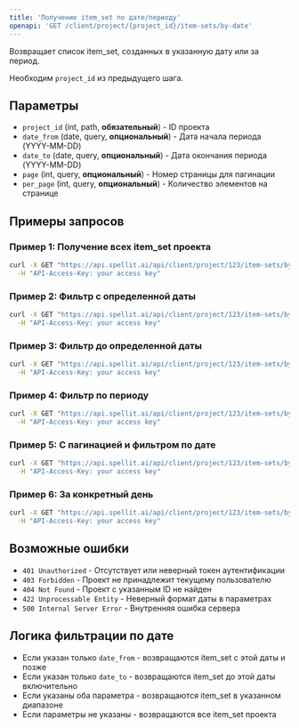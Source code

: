 ```yaml
---
title: 'Получение item_set по дате/периоду'
openapi: 'GET /client/project/{project_id}/item-sets/by-date'
---
```


<Callout emoji="📅">Возвращает список item_set, созданных в указанную дату или за период.</Callout>

<Callout emoji="🔑">
  Необходим <code>project_id</code> из предыдущего шага.
</Callout>

## Параметры

- `project_id` (int, path, **обязательный**) - ID проекта
- `date_from` (date, query, **опциональный**) - Дата начала периода (YYYY-MM-DD)
- `date_to` (date, query, **опциональный**) - Дата окончания периода (YYYY-MM-DD)
- `page` (int, query, **опциональный**) - Номер страницы для пагинации
- `per_page` (int, query, **опциональный**) - Количество элементов на странице

## Примеры запросов

### Пример 1: Получение всех item_set проекта

```bash
curl -X GET "https://api.spellit.ai/api/client/project/123/item-sets/by-date" \
  -H "API-Access-Key: your access key"
```

### Пример 2: Фильтр с определенной даты

```bash
curl -X GET "https://api.spellit.ai/api/client/project/123/item-sets/by-date?date_from=2024-01-15" \
  -H "API-Access-Key: your access key"
```

### Пример 3: Фильтр до определенной даты

```bash
curl -X GET "https://api.spellit.ai/api/client/project/123/item-sets/by-date?date_to=2024-01-20" \
  -H "API-Access-Key: your access key"
```

### Пример 4: Фильтр по периоду

```bash
curl -X GET "https://api.spellit.ai/api/client/project/123/item-sets/by-date?date_from=2024-01-15&date_to=2024-01-20" \
  -H "API-Access-Key: your access key"
```

### Пример 5: С пагинацией и фильтром по дате

```bash
curl -X GET "https://api.spellit.ai/api/client/project/123/item-sets/by-date?date_from=2024-01-15&page=1&per_page=5" \
  -H "API-Access-Key: your access key"
```

### Пример 6: За конкретный день

```bash
curl -X GET "https://api.spellit.ai/api/client/project/123/item-sets/by-date?date_from=2024-01-15&date_to=2024-01-15" \
  -H "API-Access-Key: your access key"
```

## Возможные ошибки

- `401 Unauthorized` - Отсутствует или неверный токен аутентификации
- `403 Forbidden` - Проект не принадлежит текущему пользователю
- `404 Not Found` - Проект с указанным ID не найден
- `422 Unprocessable Entity` - Неверный формат даты в параметрах
- `500 Internal Server Error` - Внутренняя ошибка сервера

## Логика фильтрации по дате

- Если указан только `date_from` - возвращаются item_set с этой даты и позже
- Если указан только `date_to` - возвращаются item_set до этой даты включительно
- Если указаны оба параметра - возвращаются item_set в указанном диапазоне
- Если параметры не указаны - возвращаются все item_set проекта

